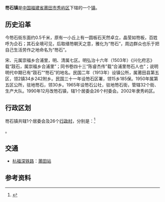 {{中国乡级行政区|35/03/05/100/000}}

'''笏石镇'''是[[中华人民共和国|中国]][[福建省|福建省]][[莆田市|莆田市]][[秀屿区|秀屿区]]下辖的一个[[镇|镇]]。

==历史沿革==
今笏石街东面约0.5千米，原有一小丘上有一圆板石天然卓立，晶莹如笏板，百姓呼为企石；其石全境可见，后取缙笏朝天之意，雅化为“笏石”，周边群众也乐于把自己生活劳作之地命名为“笏石”。

宋、元属崇福乡合浦里，明、清属七区。明弘治十六年（1503年）《兴化府志》载“跂石，属崇福乡合浦里”；同书卷四十三“陈睿杰传”载“合浦里笏石人也”；说明明代中期已有“跂石”“笏石”的地名。民国二年（1913年）设镇公所，属莆田县第五区，领2镇34乡242附乡。民国三十一年设笏石区署，领15乡185保。1950年属第五区公所，驻地笏石，领30乡。1965年设笏石公社，驻地笏石街，管辖32个街、生产大队。1990年12月改笏石镇，辖1个居委会26个村委会。2002年隶秀屿区。

== 行政区划 ==
笏石镇共辖1个居委会及26个[[行政村|行政村]]，分别是：<ref>{{PRC admin/ref sgc|35/03/05/100/000}}</ref>

{{PRC admin/children|35/03/05/100/000}}。

== 交通 ==
* {{rint|cn|crh}}[[杭福深铁路|杭福深铁路]]：[[莆田站|莆田站]]

==参考资料==
{{reflist}}

{{PRC admin/navcat|35/03/05/100/000}}